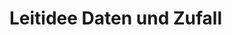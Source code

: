 # Leitidee Daten und Zufall

<!-- > **Bedeutsame Lerngegenstände** -->
<!-- > -->
<!-- > - Zufallsversuch -->
<!-- > - Wahrscheinlichkeit -->
<!-- > - Kombinatorik -->
<!-- > - Lage- und Streumaße -->
<!-- > - Bedingte Wahrscheinlichkeit -->
<!-- > - Binomialverteilung -->
<!-- > - Normalverteilung -->
<!-- > - Hypothesentest -->
<!-- >   -->
<!-- > **Literaturempfehlungen**   -->
<!-- >  -->
<!-- > - @Kruger2015: *Didaktik der Stochastik in der Sekundarstufe I* -->
<!-- > - @Tietze:2002: *Mathematikunterricht in der Sekundarstufe II. Band 3: Didaktik der Stochastik* -->


<!-- ## Strukturierung der Leitidee {#strukturierung-der-leitidee-daten-und-zufall} -->

<!-- Das @LISUMa hat für die Primarstufe und Sekundarstufe I ein Konzeptbild herausgegeben (siehe Abbildung \@ref(fig:KonzeptDatenZufall)), ergänzt durch einen didaktischen Kommentar von @Kortenkamp und Materialien zur Diagnose und Förderung [@LISUM]. -->

<!-- (ref:citeKonzeptDatenZufall) Konzeptbild zur Leitidee *Daten und Zufall* [@LISUMa] -->

<!-- ```{r KonzeptDatenZufall, echo=FALSE, fig.cap="(ref:citeKonzeptDatenZufall)", fig.align='center', out.width='90%'} -->
<!-- knitr::include_graphics("pictures/E-KonzeptDatenZufall.png") -->
<!-- ```   -->

<!-- In Konzeptbild wird sichtbar, dass der Wahrscheinlichkeitsbegriff die verschiedenen Ideen miteinander in Bezug bringt, was die Bedeutsamkeit von **stochastischen Vorgängen** für die Leitidee hervorhebt.  -->


<!-- ## Stochastische Vorgänge -->

<!-- @Kruger2015 [{219 f.}] argumentiert, dass der häufig verbreitete Begriff des **Zufallsexperiments** aus fachlicher wie didaktischer Sicht ungeeignet für den Unterricht erscheint. Er begründet dies u. a. mit der Nichtnotwendigkeit des Begriffs in der Fachmathematik und damit, dass es sich nicht um ein *Experiment* im naturwissenschaftlichen Sinne der Hypothesenüberprüfung unter kontrollierten Bedingungen handele -- die oftmals formulierte Regel der »beliebige[n] Wiederholbarkeit unter gleichen Bedingungen« sei letztlich schon ein Modell mit der Annahme der stochastischen Unabhängigkeit [@Kruger2015 219]. Spiele, in denen der Zufall eine Rolle spielt, sind für den Mathematikunterricht höchst relevant -- sollten aber nicht als Experimente aufgefasst werden. Stattdessen werden für die Grundschule der Begriff **Vorgang mit mehreren möglichen Ergebnissen** und für die weiterführenden Schulen der Begriff **stochastischer Vorgang** vorgeschlagen [@Kruger2015 220] -->

<!-- Für die tatsächliche Unterrichtsausführung ist dies insofern problematisch, da der Begriff *Zufallsexperiment* i. d. R. Bestandtteil der Lehrpläne ist [siehe z. B. @MinisteriumfurBildungJugendundSportdesLandesBrandenburg2015a {59, 61}] und damit unterrichtet werden muss. Sie als Lehrkraft sollten also stets die an der Verwendung des Begriffs vorgebrachte Kritik im Hinterkopf haben und dies sensibel bei Ihrer Unterrichtsgestaltung beachten. Dies kann etwa bedeuten, dass Sie dennoch eine *übliche* Definition des Begriffs Zufallsexperiment nutzen (siehe Abbildung \@ref(fig:DefinitionZufallsexperiment)), aber im Unterricht die Unterschiede zu *echten* Experimenten thematisieren und über geeignete Beispiele und Gegenbeispiele den Begriff ausschärfen. -->

<!-- (ref:citeDefinitionZufallsexperiment) Schulbuchdefinition des Begriff *Zufallsexperiment* [@Adam2016 18] -->

<!-- ```{r DefinitionZufallsexperiment, echo=FALSE, fig.cap="(ref:citeDefinitionZufallsexperiment)", fig.align='center', out.width='75%'} -->
<!-- knitr::include_graphics("pictures/E-DefinitionZufallsexperiment.jpeg") -->
<!-- ```   -->

<!-- Grundsätzlich ist es Aufgabe der Stochastik, reale Prozesse zu modellieren, um diese mit mathematischen Mitteln greifbar (und bearbeitbar) zu machen. Dazu ist es normalerweise notwendig, die reale Situation zu vereinfachen und in ein *Realmodell* überzuführen (siehe Abbildung \@ref(fig:Modelle). Der Begriff *stochastischer Vorgang* ist dann »auf der Ebene der Realmodelle angesiedelt«, mit der Verwendung des Begriffs *Zufallsexperiment* dagegen »verwischt man die Grenzen zwischen Realität und Modellebene« [@Kruger2015 {219 f.}]. -->

<!-- (ref:citeModelle) Modellierungsstruktur in der Stochastik [@Kruger2015 13] -->

<!-- ```{r Modelle, echo=FALSE, fig.cap="(ref:citeModelle)", fig.align='center', out.width='75%'} -->
<!-- knitr::include_graphics("pictures/E-Modelle.png") -->
<!-- ```   -->

<!-- Aufbauend auf diese Struktur [die »nicht als expliziter Gegenstand des Stochastikunterrichts aufzufassen« ist, @Kruger2015 13] können Sie Ihre Diskussionen im Unterricht leiten und Schwierigkeiten der Schülerinnen und Schüler besser einordnen, z. B.:  -->

<!-- * Wenn ein Würfel geworfen wird (reale Situation) und man die Wahrscheinlichkeit für eine Augenzahl angibt (theoretisches Modell), geht man davon aus, dass der Würfel aus sechs identischen Seiten besteht und in sich homogen ist (Realmodell). Mögliche Fragen, die auf eine solche Denkweise hinarbeiten, könnten sein: *Welche Annahmen triffst du? Welche Eigenschaften muss der Würfel haben, damit du so rechnen darfst?* -->

<!-- * Wenn erstmals *Zufallsgeräte* (übrigens auch ein Begriff auf der Ebene der Realmodelle) genutzt werden, muss eine Untergeneralisierung vermieden werden, es sollten also frühzeitig auch nicht-Laplace-Geräte eingesetzt werden, wie Reißzwecken, Quader, sogenannte Riemer-Würfel [@Riemer1988] oder auch *Würfel-Schweine* [@dewiki:214496187]. -->

<!-- * Wenn eine Schülerin oder ein Schüler nicht in der Lage ist, für das Ziehen einer Herz-Karte aus einem Skatblatt die Wahrscheinlichkeit anzugeben, sollten Sie als Lehrkraft herausfinden, auf welcher Ebene Schwierigkeiten bestehen. Wird die reale Situation nicht verstanden (weil z. B. die Spielkartenfarben oder der Begriff *Skatblatt* unbekannt sind)? Bestehen Schwierigkeiten im Aufstellen eines Realmodells (dass also das Ziehen jeder Karte mit derselben Wahrscheinlichkeit verbunden ist und dafür die Anzahl der relevanten Karten bestimmt werden muss)? Oder sind Defizite in der Theorie verortet (weil etwa nicht die Laplace-Formel für die Berechnung der Wahrscheinlichkeit angewandt werden kann oder gar Schwierigkeiten bei der Division bestehen)? -->



<!-- ## Lagemaße -->

<!-- Während der Vorlesungsveranstaltung wurde ein virtuelles Arbeitsmittel^[zum Begriff des Arbeitsmittels siehe Kapitel zu [Lernumgebungen](#lernumgebungen)] mit Cinderalla und CindyScript [vgl. @Richter-Gebert2012] zur Erkundung von **arithmetischem Mittel** und **Median** erstellt. Abbildung \@ref(fig:ScreenshotLagemass) zeigt einen Screenshot des [virtuellen Arbeitsmittels](files/Stoffdidaktik-WiSe2122-AnhangE-Lagemasse.html), das auch als [Cinderella-Datei](files/Stoffdidaktik-WiSe2122-AnhangE-Lagemasse.cdy) zur Verfügung steht. -->

<!-- ```{r ScreenshotLagemass, echo=FALSE, fig.cap="Screenshot des virtuellen Arbeitsmittels zu Lagemaßen", fig.align='center', out.width='75%'} -->
<!-- knitr::include_graphics("pictures/E-ScreenshotLagemass.png") -->
<!-- ```   -->

<!-- Anregungen für Aufgabenstellungen, die zu einer vertiefenden Beschäftigung mit den beiden Lagemaßen unter Zuhilfenahme des Arbeitsmittes führen können, sind zum Beispiel: -->

<!-- * *Verändere die Punkte so, dass Median und arithmetisches Mittel gleich sind.* -->
<!-- * *Kannst du Punkte verschieben, so dass Median oder arithmetisches Mittel unverändert bleiben? Bei welchen Punkten geht das (nicht) und warum (nicht)?* -->
<!-- * *Wie verändert sich das beobachtete Verhalten von arithmetischem Mittel und Median bei ungerader Anzahl an Punkten?* -->
<!-- * *Zeige mit dem Arbeitsmittel, dass der Median stabil gegenüber Ausreißern ist, das arithmetische Mittel jedoch nicht.* -->
